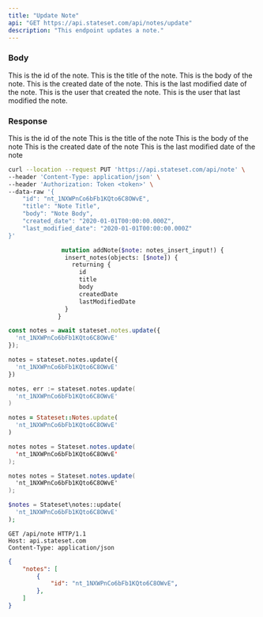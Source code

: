 ```yaml
---
title: "Update Note"
api: "GET https://api.stateset.com/api/notes/update"
description: "This endpoint updates a note."
---
```


### Body

<ParamField body="id" type="string">
  This is the id of the note.
</ParamField>

<ParamField body="title" type="string">
  This is the title of the note.
</ParamField>

<ParamField body="body" type="string">
  This is the body of the note.
</ParamField>

<ParamField body="created_date" type="string">
  This is the created date of the note.
</ParamField>

<ParamField body="last_modified_date" type="string">
  This is the last modified date of the note.
</ParamField>

<ParamField body="created_by" type="string">
  This is the user that created the note.
</ParamField>

<ParamField body="last_modified_by" type="string">
  This is the user that last modified the note. 
</ParamField>

### Response

<ResponseField name="id" type="string">
  This is the id of the note
</ResponseField>

<ResponseField name="title" type="string">
  This is the title of the note
</ResponseField>

<ResponseField name="body" type="string">
  This is the body of the note
</ResponseField>

<ResponseField name="created_date" type="string">
  This is the created date of the note
</ResponseField>

<ResponseField name="last_modified_date" type="string">
  This is the last modified date of the note
</ResponseField>

<RequestExample>

```bash cURL
curl --location --request PUT 'https://api.stateset.com/api/note' \
--header 'Content-Type: application/json' \
--header 'Authorization: Token <token>' \
--data-raw '{
    "id": "nt_1NXWPnCo6bFb1KQto6C8OWvE",
    "title": "Note Title",
    "body": "Note Body",
    "created_date": "2020-01-01T00:00:00.000Z",
    "last_modified_date": "2020-01-01T00:00:00.000Z"
}'
```

```graphQL GraphQL
               mutation addNote($note: notes_insert_input!) {
                insert_notes(objects: [$note]) {
                  returning {
                    id
                    title
                    body
                    createdDate
                    lastModifiedDate
                }
              }
```

```js Node.js
const notes = await stateset.notes.update({
  'nt_1NXWPnCo6bFb1KQto6C8OWvE'
});
```
```py Python
notes = stateset.notes.update({
  'nt_1NXWPnCo6bFb1KQto6C8OWvE'
})
```
```go Golang 
notes, err := stateset.notes.update(
  'nt_1NXWPnCo6bFb1KQto6C8OWvE'
)
```
```ruby Ruby
notes = Stateset::Notes.update(
  'nt_1NXWPnCo6bFb1KQto6C8OWvE'
)
```
```java Java
notes notes = Stateset.notes.update(
  'nt_1NXWPnCo6bFb1KQto6C8OWvE'
);
```
```csharp C#
notes notes = Stateset.notes.update(
  'nt_1NXWPnCo6bFb1KQto6C8OWvE'
);
```
```php PHP
$notes = Stateset\notes::update(
  'nt_1NXWPnCo6bFb1KQto6C8OWvE'
);
```
```http HTTP
GET /api/note HTTP/1.1
Host: api.stateset.com
Content-Type: application/json
```

</RequestExample>

<ResponseExample>

```json Response
{
    "notes": [
        {
            "id": "nt_1NXWPnCo6bFb1KQto6C8OWvE",
        },
    ]
}   
```

</ResponseExample>